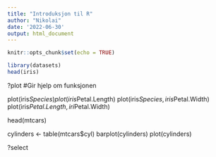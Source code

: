 ---
title: "Introduksjon til R"
author: "Nikolai"
date: '2022-06-30'
output: html_document
---

```{r setup, include=FALSE}
knitr::opts_chunk$set(echo = TRUE)
```

```{r}
library(datasets)
head(iris)
```

?plot #Gir hjelp om funksjonen

plot(iris$Species)
plot(iris$Petal.Length)
plot(iris$Species, iris$Petal.Width)
plot(iris$Petal.Length, iri$Petal.Width)

head(mtcars)

cylinders <- table(mtcars$cyl)
barplot(cylinders)
plot(cylinders)

?select

